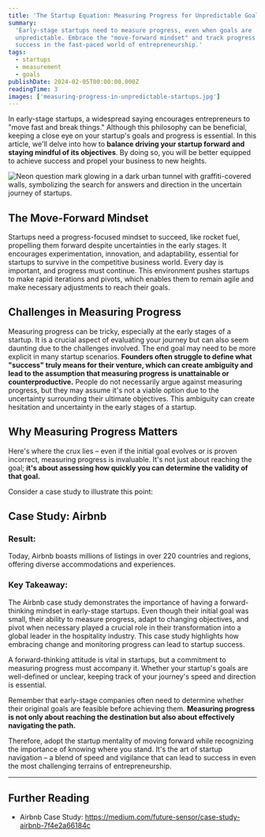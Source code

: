 ```yaml
---
title: 'The Startup Equation: Measuring Progress for Unpredictable Goals'
summary:
  'Early-stage startups need to measure progress, even when goals are
  unpredictable. Embrace the "move-forward mindset" and track progress for
  success in the fast-paced world of entrepreneurship.'
tags:
  - startups
  - measurement
  - goals
publishDate: 2024-02-05T00:00:00.000Z
readingTime: 3
images: ['measuring-progress-in-unpredictable-startups.jpg']
---
```


In early-stage startups, a widespread saying encourages entrepreneurs to "move
fast and break things." Although this philosophy can be beneficial, keeping a
close eye on your startup's goals and progress is essential. In this article,
we'll delve into how to **balance driving your startup forward and staying
mindful of its objectives**. By doing so, you will be better equipped to achieve
success and propel your business to new heights.

![Neon question mark glowing in a dark urban tunnel with graffiti-covered walls, symbolizing the search for answers and direction in the uncertain journey of startups.](measuring-progress-in-unpredictable-startups.jpg)

## The Move-Forward Mindset

Startups need a progress-focused mindset to succeed, like rocket fuel,
propelling them forward despite uncertainties in the early stages. It encourages
experimentation, innovation, and adaptability, essential for startups to survive
in the competitive business world. Every day is important, and progress must
continue. This environment pushes startups to make rapid iterations and pivots,
which enables them to remain agile and make necessary adjustments to reach their
goals.

## Challenges in Measuring Progress

Measuring progress can be tricky, especially at the early stages of a startup.
It is a crucial aspect of evaluating your journey but can also seem daunting due
to the challenges involved. The end goal may need to be more explicit in many
startup scenarios. **Founders often struggle to define what "success" truly
means for their venture, which can create ambiguity and lead to the assumption
that measuring progress is unattainable or counterproductive.** People do not
necessarily argue against measuring progress, but they may assume it's not a
viable option due to the uncertainty surrounding their ultimate objectives. This
ambiguity can create hesitation and uncertainty in the early stages of a
startup.

## Why Measuring Progress Matters

Here's where the crux lies – even if the initial goal evolves or is proven
incorrect, measuring progress is invaluable. It's not just about reaching the
goal; **it's about assessing how quickly you can determine the validity of that
goal.**

Consider a case study to illustrate this point:

## Case Study: Airbnb

### Result:

Today, Airbnb boasts millions of listings in over 220 countries and regions,
offering diverse accommodations and experiences.

### Key Takeaway:

The Airbnb case study demonstrates the importance of having a forward-thinking
mindset in early-stage startups. Even though their initial goal was small, their
ability to measure progress, adapt to changing objectives, and pivot when
necessary played a crucial role in their transformation into a global leader in
the hospitality industry. This case study highlights how embracing change and
monitoring progress can lead to startup success.

A forward-thinking attitude is vital in startups, but a commitment to measuring
progress must accompany it. Whether your startup's goals are well-defined or
unclear, keeping track of your journey's speed and direction is essential.

Remember that early-stage companies often need to determine whether their
original goals are feasible before achieving them. **Measuring progress is not
only about reaching the destination but also about effectively navigating the
path.**

Therefore, adopt the startup mentality of moving forward while recognizing the
importance of knowing where you stand. It's the art of startup navigation – a
blend of speed and vigilance that can lead to success in even the most
challenging terrains of entrepreneurship.

---

## Further Reading

- Airbnb Case Study:
  https://medium.com/future-sensor/case-study-airbnb-7f4e2a66184c
